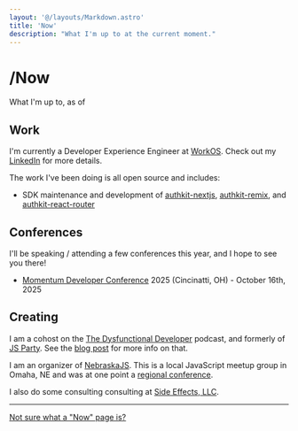 ```yaml
---
layout: '@/layouts/Markdown.astro'
title: 'Now'
description: "What I'm up to at the current moment."
---
```




# /Now

What I'm up to, as of <FormattedDate date={date} long />

## Work

I'm currently a Developer Experience Engineer at [WorkOS](https://workos.com). Check out my [LinkedIn](https://linkedin.com/in/nicknisi) for more details.

The work I've been doing is all open source and includes:

- SDK maintenance and development of [authkit-nextjs](https://github.com/workos/authkit-nextjs), [authkit-remix](https://github.com/workos/authkit-remix), and [authkit-react-router](https://github.com/workos/authkit-react-router)

## Conferences

I'll be speaking / attending a few conferences this year, and I hope to see you there!

- [Momentum Developer Conference](https://momentumdevcon.com/speakers/Nick_Nisi) 2025 (Cincinatti, OH) - October 16th, 2025

## Creating

I am a cohost on the [The Dysfunctional Developer](https://dysfunctional.fm) podcast, and formerly of [JS
Party](https://jsparty.fm). See the [blog
post](/posts/seven-years-of-jsparty) for more info on that.

I am an organizer of [NebraskaJS](https://nebraskajs.com). This is a local JavaScript meetup group in Omaha, NE and was
at one point a [regional conference](https://nejsconf.com).

I also do some consulting consulting at [Side Effects, LLC](https://sideeffects.dev).

---

[Not sure what a "Now" page is?](https://nownownow.com/about)


